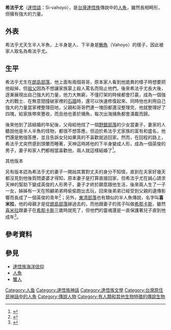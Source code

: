 '''希法乎尤'''（[[達悟語|達悟語]]：Si-vahoyo），是[[台灣|台灣]][[達悟族|達悟族]]傳說中的[[人魚|人魚]]，雖然長相畸形，但擁有強大的力量。

== 外表 ==
希法乎尤天生半人半魚，上半身是人、下半身是[[鮪魚|鮪魚]]（Vahoyo）的樣子，因此被家人取名為希法乎尤。

== 生平 ==
希法乎尤生在[[朗島村|朗島部落]]，他上面有兩個哥哥，原本家人看到他詭異的樣子時想要把他殺掉，但[[祖父|祖父]]因為不想讓家族蒙上殺人罵名而阻止他們。後來希法乎尤長大後，逐漸展現出自己強大的力量，他力大無窮，不僅打架的時候都會打贏，成為一個強大的戰士、在無意間撞破家裡的[[石牆|石牆]]時，還可以快速修復起來、同時他也利用自己強大的力量當家裡整理田地，父親和哥哥們連一塊田都還沒整理完，他就整理好了四塊，給家族帶來豐收，而且他也善於捕魚，每次出海捕魚都會滿載而歸。

後來他到了該結婚的年紀後，父母給他找了一個[[東清村|野銀部落]]的少女當妻子，妻家的人聽說他是半人半魚的怪物，都很不想答應，但迫於希法乎尤家族的富有和盛名，他們還是勉強答應，並且告訴女兒如果真的不喜歡就逃回家。然而，在回程的路上，希法乎尤突然感到頭暈而睡著，天神這時將他的下半身變成人形，成為一個英俊的男子，妻子和家人們都相當喜歡他，兩人就這樣結婚了<ref name="雅美族史篇">{{cite web|author=余光弘|title=臺灣原住民史-雅美族史篇|url=https://www.taaze.tw/goods/11100039739.html|publisher=國史館台灣文獻館|isbn=9789570231410|accessdate=1998-12-01|archive-date=2021-11-18|archive-url=https://web.archive.org/web/20211118072442/https://www.taaze.tw/goods/11100039739.html}}</ref>。

;其他版本
另有版本認為希法乎尤的妻子一開始其實對丈夫的身分不知情，直到在夫家好幾天都沒見到他後質問婆婆才得知，原本妻子是打算直接回家，但希法乎尤在誠心請求天神的幫助下變成英俊的人形男子，妻子才終於願意跟他生活，後來兩人生了一子一女，姊姊有一天在照顧弟弟時偷偷跑出去玩，回來後弟弟已經受到父親的遺傳影響而長成了一個英俊的青年<ref name="達悟族神話與傳說">{{cite web|author=達西烏拉彎‧畢馬|title=達悟族神話與傳說|url=https://www.books.com.tw/products/0010232852|publisher=晨星|isbn=9574554791|accessdate=2003-09-01|archive-date=2019-08-06|archive-url=https://web.archive.org/web/20190806061159/https://www.books.com.tw/products/0010232852|dead-url=no}}</ref>；另外，[[東清村|東清部落]]也有類似的半人魚傳說，名字叫'''喜米拉'''，他的母親才是從[[朗島村|朗島部落]]嫁過去的，而他跟妻子的孩子叫做[[希那卡斯|希那卡斯]]，雖然[[喜米拉|喜米拉]]跟妻子在[[希那卡斯|希那卡斯]]三歲時就死了，但他們的靈魂還是一直保護著兒子直到他成年<ref name="原住民神話‧故事全集（1）">{{cite web|author=林道生|title=原住民神話‧故事全集（1）|url=https://www.books.com.tw/products/0010156760|publisher=漢藝色研|isbn=9576224284|accessdate=2001-05-07}}</ref>。

== 參考資料 ==
{{reflist}}

== 參見 ==
*[[達悟族海洋信仰|達悟族海洋信仰]]
*[[人魚|人魚]]
*[[蟹人|蟹人]]

{{達悟族神話}}

[[Category:人鱼|Category:人鱼]]
[[Category:達悟族神話|Category:達悟族神話]]
[[Category:達悟族文學|Category:達悟族文學]]
[[Category:台灣原住民神話中的人魚|Category:台灣原住民神話中的人魚]]
[[Category:傳說人物|Category:傳說人物]]
[[Category:有人類和其他生物特徵的傳說生物|Category:有人類和其他生物特徵的傳說生物]]